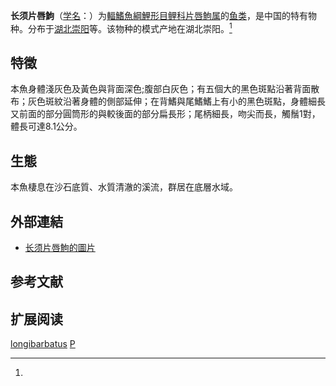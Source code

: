 {{Speciesbox
| name = 长须片唇鮈
| status = NE
| status_system = IUCN3.1
| image = 
| genus = Platysmacheilus
| species = longibarbatus
| authority = Lo, Yao et Chen, 1977<ref name='id6147'>{{cite web| url =http://www.bioinfo.cn/db05/BjdwSpecies.php?action=view&id=6147| title =长须片唇鮈| work =中国动物物种编目数据库| publisher =中国科学院微生物研究所| author =中国科学院动物研究所| accessdate =2009-04-11| deadurl =yes| archiveurl =https://web.archive.org/web/20160305030027/http://www.bioinfo.cn/db05/BjdwSpecies.php?action=view&id=6147| archivedate =2016-03-05}}</ref>
| synonyms = 
}}

'''长须片唇鮈'''（[[学名|学名]]：{{lang|la|''Platysmacheilus longibarbatus''}}）为[[輻鰭魚綱|輻鰭魚綱]][[鯉形目|鯉形目]][[鲤科|鲤科]][[片唇鮈属|片唇鮈属]]的[[鱼类|鱼类]]，是中国的特有物种。分布于[[湖北|湖北]][[崇阳|崇阳]]等。该物种的模式产地在湖北崇阳。<ref name='id6147'/>

==特徵==
本魚身體淺灰色及黃色與背面深色;腹部白灰色；有五個大的黑色斑點沿著背面散布；灰色斑紋沿著身體的側部延伸；在背鰭與尾鰭鰭上有小的黑色斑點，身體細長又前面的部分圓筒形的與較後面的部分扁長形；尾柄細長，吻尖而長，觸鬚1對，體長可達8.1公分。

==生態==
本魚棲息在沙石底質、水質清澈的溪流，群居在底層水域。

==外部連結==
*[http://www.fishbase.org/Photos/ThumbnailsSummary.php?ID=55400 长须片唇鮈的圖片] {{Wayback|url=http://www.fishbase.org/Photos/ThumbnailsSummary.php?ID=55400 |date=20190710191719 }}

==参考文献==
{{reflist}}

==扩展阅读==
{{refbegin}}
{{wikispecies-inline|Platysmacheilus longibarbatus|长须片唇鮈}}
{{refend}}
{{Taxonbar|from=Q3761011}}

[[Category:片唇鮈屬|longibarbatus]]
[[Category:1977年描述的魚類|P]]


{{鯉形目小作品}}